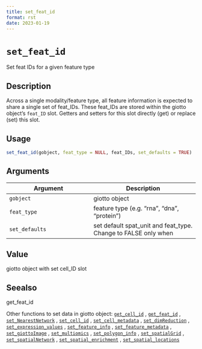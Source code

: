 ```yaml
--- 
title: set_feat_id 
format: rst 
date: 2023-01-19 
--- 
```

# `set_feat_id`

Set feat IDs for a given feature type


## Description

Across a single modality/feature type, all feature information is
 expected to share a single set of feat_IDs. These feat_IDs are stored within
 the giotto object's `feat_ID` slot. Getters and setters for this slot
 directly (get) or replace (set) this slot.


## Usage

```r
set_feat_id(gobject, feat_type = NULL, feat_IDs, set_defaults = TRUE)
```


## Arguments

Argument      |Description
------------- |----------------
`gobject`     |     giotto object
`feat_type`     |     feature type (e.g. "rna", "dna", "protein")
`set_defaults`     |     set default spat_unit and feat_type. Change to FALSE only when


## Value

giotto object with set cell_ID slot


## Seealso

get_feat_id
 
 Other functions to set data in giotto object:
 [`get_cell_id`](#getcellid) ,
 [`get_feat_id`](#getfeatid) ,
 [`set_NearestNetwork`](#setnearestnetwork) ,
 [`set_cell_id`](#setcellid) ,
 [`set_cell_metadata`](#setcellmetadata) ,
 [`set_dimReduction`](#setdimreduction) ,
 [`set_expression_values`](#setexpressionvalues) ,
 [`set_feature_info`](#setfeatureinfo) ,
 [`set_feature_metadata`](#setfeaturemetadata) ,
 [`set_giottoImage`](#setgiottoimage) ,
 [`set_multiomics`](#setmultiomics) ,
 [`set_polygon_info`](#setpolygoninfo) ,
 [`set_spatialGrid`](#setspatialgrid) ,
 [`set_spatialNetwork`](#setspatialnetwork) ,
 [`set_spatial_enrichment`](#setspatialenrichment) ,
 [`set_spatial_locations`](#setspatiallocations)


